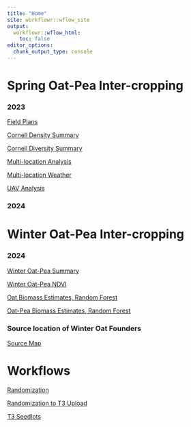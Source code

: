 ```yaml
---
title: "Home"
site: workflowr::wflow_site
output:
  workflowr::wflow_html:
    toc: false
editor_options:
  chunk_output_type: console
---
```



# Spring Oat-Pea Inter-cropping

### 2023
[Field Plans](field_planning.html)

[Cornell Density Summary](densisy-analysis.html)

[Cornell Diversity Summary](diversity-analysis.html)

[Multi-location Analysis](multi_location-analysis.html)

[Multi-location Weather](weather_2023.html)

[UAV Analysis](UAV-analysis.html)

### 2024



# Winter Oat-Pea Inter-cropping

### 2024
[Winter Oat-Pea Summary](winter_oat-pea_2024.html)

[Winter Oat-Pea NDVI](NDVI_2024.html)

[Oat Biomass Estimates, Random Forest](Oat_Biomass_Estimate.html)

[Oat-Pea Biomass Estimates, Random Forest](Oat-Pea_Biomass_Estimate.html)

### Source location of Winter Oat Founders

[Source Map](grin_map/grin_map.html)




# Workflows


[Randomization](randomization.html)


[Randomization to T3 Upload](randomization_to_t3_upload.html)


[T3 Seedlots](seed_lot.html)

